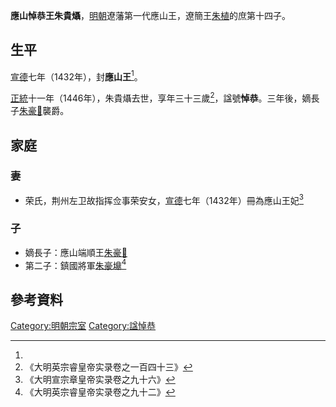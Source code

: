 '''應山悼恭王朱貴㸎'''{{BD|1414年||1446年||catIdx=Z朱}}，[[明朝|明朝]]遼藩第一代應山王，遼簡王[[朱植|朱植]]的庶第十四子。

==生平==
[[宣德|宣德]]七年（1432年），封'''應山王'''<ref name=xd/>。

[[正統_(明朝)|正統]]十一年（1446年），朱貴㸎去世，享年三十三歲<ref>《大明英宗睿皇帝实录卷之一百四十三》</ref>，諡號'''悼恭'''。三年後，嫡長子[[朱豪𡑡|朱豪𡑡]]襲爵。

==家庭==
===妻===
*荣氏，荆州左卫故指挥佥事荣安女，[[宣德|宣德]]七年（1432年）冊為應山王妃<ref name=xd>《大明宣宗章皇帝实录卷之九十六》</ref>

===子===
*嫡長子：應山端順王[[朱豪𡑡|朱豪𡑡]]
*第二子：鎮國將軍[[朱豪䵺|朱豪䵺]]<ref>《大明英宗睿皇帝实录卷之九十二》</ref>

==參考資料==
{{reflist|2}}

{{s-start}}
{{s-none|無|[[明朝|明政府]]封之}}
{{s-ttl|title=[[明朝藩王列表_(遼王系)#應山國|明應山國國王]]|years=1432年－1446年}}
{{s-aft|after=子端順王[[朱豪𡑡|朱豪𡑡]]}}
{{end}}

[[Category:明朝宗室|Category:明朝宗室]]
[[Category:諡悼恭|Category:諡悼恭]]